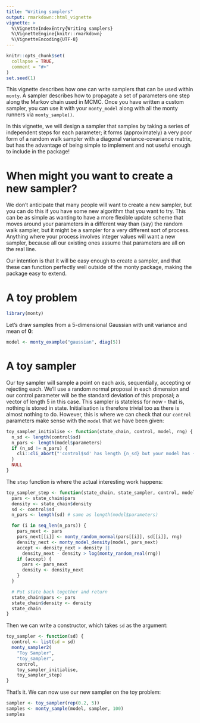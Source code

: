 ```yaml
---
title: "Writing samplers"
output: rmarkdown::html_vignette
vignette: >
  %\VignetteIndexEntry{Writing samplers}
  %\VignetteEngine{knitr::rmarkdown}
  %\VignetteEncoding{UTF-8}
---
```


```r
knitr::opts_chunk$set(
  collapse = TRUE,
  comment = "#>"
)
set.seed(1)
```

This vignette describes how one can write samplers that can be used within `monty`.  A sampler describes how to propagate a set of parameters one step along the Markov chain used in MCMC.  Once you have written a custom sampler, you can use it with your `monty_model` along with all the monty runners via `monty_sample()`.

In this vignette, we will design a sampler that samples by taking a series of independent steps for each parameter; it forms (approximately) a very poor form of a random walk sampler with a diagonal variance-covariance matrix, but has the advantage of being simple to implement and not useful enough to include in the package!

# When might you want to create a new sampler?

We don't anticipate that many people will want to create a new sampler, but you can do this if you have some new algorithm that you want to try.  This can be as simple as wanting to have a more flexible update scheme that moves around your parameters in a different way than (say) the random walk sampler, but it might be a sampler for a very different sort of process.  Anything where your process involves integer values will want a new sampler, because all our existing ones assume that parameters are all on the real line.

Our intention is that it will be easy enough to create a sampler, and that these can function perfectly well outside of the monty package, making the package easy to extend.

# A toy problem

```r
library(monty)
```

Let's draw samples from a 5-dimensional Gaussian with unit variance and mean of **0**:

```r
model <- monty_example("gaussian", diag(5))
```

# A toy sampler

Our toy sampler will sample a point on each axis, sequentially, accepting or rejecting each.  We'll use a random normal proposal in each dimension and our control parameter will be the standard deviation of this proposal; a vector of length 5 in this case.  This sampler is stateless for now - that is, nothing is stored in state.  Initialisation is therefore trivial too as there is almost nothing to do.  However, this is where we can check that our `control` parameters make sense with the `model` that we have been given:

```r
toy_sampler_initialise <- function(state_chain, control, model, rng) {
  n_sd <- length(control$sd)
  n_pars <- length(model$parameters)
  if (n_sd != n_pars) {
    cli::cli_abort("'control$sd' has length {n_sd} but your model has {n_pars} parameter{?s}")
  }
  NULL
}
```

The `step` function is where the actual interesting work happens:

```r
toy_sampler_step <- function(state_chain, state_sampler, control, model, rng) {
  pars <- state_chain$pars
  density <- state_chain$density
  sd <- control$sd
  n_pars <- length(sd) # same as length(model$parameters)

  for (i in seq_len(n_pars)) {
    pars_next <- pars
    pars_next[[i]] <- monty_random_normal(pars[[i]], sd[[i]], rng)
    density_next <- monty_model_density(model, pars_next)
    accept <- density_next > density ||
      density_next - density > log(monty_random_real(rng))
    if (accept) {
      pars <- pars_next
      density <- density_next
    }
  }

  # Put state back together and return
  state_chain$pars <- pars
  state_chain$density <- density
  state_chain
}
```

Then we can write a constructor, which takes `sd` as the argument:

```r
toy_sampler <- function(sd) {
  control <- list(sd = sd)
  monty_sampler2(
    "Toy Sampler",
    "toy_sampler",
    control,
    toy_sampler_initialise,
    toy_sampler_step)
}
```

That's it.  We can now use our new sampler on the toy problem:

```r
sampler <- toy_sampler(rep(0.2, 5))
samples <- monty_sample(model, sampler, 100)
samples
```
